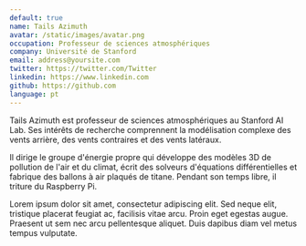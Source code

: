 ```yaml
---
default: true
name: Tails Azimuth
avatar: /static/images/avatar.png
occupation: Professeur de sciences atmosphériques
company: Université de Stanford
email: address@yoursite.com
twitter: https://twitter.com/Twitter
linkedin: https://www.linkedin.com
github: https://github.com
language: pt
---
```


Tails Azimuth est professeur de sciences atmosphériques au Stanford AI Lab. Ses intérêts de recherche comprennent la modélisation complexe des vents arrière, des vents contraires et des vents latéraux.

Il dirige le groupe d'énergie propre qui développe des modèles 3D de pollution de l'air et du climat, écrit des solveurs d'équations différentielles et fabrique des ballons à air plaqués de titane. Pendant son temps libre, il triture du Raspberry Pi.

Lorem ipsum dolor sit amet, consectetur adipiscing elit. Sed neque elit, tristique placerat feugiat ac, facilisis vitae arcu. Proin eget egestas augue. Praesent ut sem nec arcu pellentesque aliquet. Duis dapibus diam vel metus tempus vulputate.
